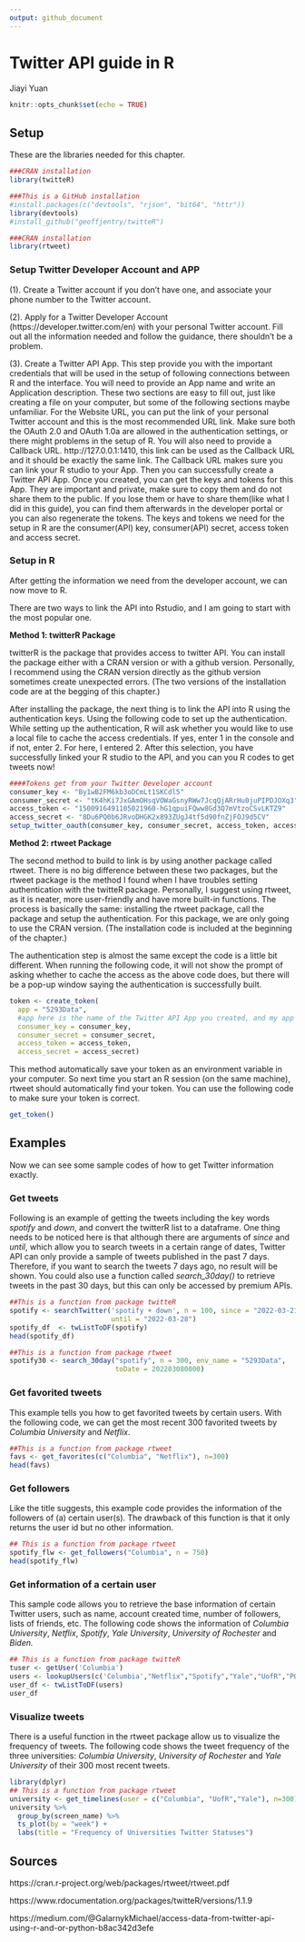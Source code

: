 ```yaml
---
output: github_document
---
```


# Twitter API guide in R

Jiayi Yuan

```r
knitr::opts_chunk$set(echo = TRUE)
```

## Setup
These are the libraries needed for this chapter.
```r
###CRAN installation
library(twitteR)

###This is a GitHub installation
#install.packages(c("devtools", "rjson", "bit64", "httr")) 
library(devtools)
#install_github("geoffjentry/twitteR")

###CRAN installation
library(rtweet)
```

### Setup Twitter Developer Account and APP
(1). Create a Twitter account if you don't have one, and associate your phone number to the Twitter account.

(2). Apply for a Twitter Developer Account (https://developer.twitter.com/en) with your personal Twitter account. Fill out all the information needed and follow the guidance, there shouldn't be a problem.

(3). Create a Twitter API App. This step provide you with the important credentials that will be used in the setup of following connections between R and the interface. You will need to provide an App name and write an Application description. These two sections are easy to fill out, just like creating a file on your computer, but some of the following sections maybe unfamiliar. For the Website URL, you can put the link of your personal Twitter account and this is the most recommended URL link. Make sure both the OAuth 2.0 and OAuth 1.0a are allowed in the authentication settings, or there might problems in the setup of R. You will also need to provide a Callback URL. http://127.0.0.1:1410, this link can be used as the Callback URL and it should be exactly the same link. The Callback URL makes sure you can link your R studio to your App. Then you can successfully create a Twitter API App. Once you created, you can get the keys and tokens for this App. They are important and private, make sure to copy them and do not share them to the public. If you lose them or have to share them(like what I did in this guide), you can find them afterwards in the developer portal or you can also regenerate the tokens. The keys and tokens we need for the setup in R are the consumer(API) key, consumer(API) secret, access token and access secret. 

### Setup in R
After getting the information we need from the developer account, we can now move to R.

There are two ways to link the API into Rstudio, and I am going to start with the most popular one.

**Method 1: twitterR Package**

twitterR is the package that provides access to twitter API. You can install the package either with a CRAN version or with a github version. Personally, I recommend using the CRAN version directly as the github version sometimes create unexpected errors. (The two versions of the installation code are at the begging of this chapter.)

After installing the package, the next thing is to link the API into R using the authentication keys. Using the following code to set up the authentication. While setting up the authentication, R will ask whether you would like to use a local file to cache the access credentials. If yes, enter 1 in the console and if not, enter 2. For here, I entered 2. 
After this selection, you have successfully linked your R studio to the API, and you can you R codes to get tweets now!
```r
####Tokens get from your Twitter Developer account
consumer_key <- "By1wB2FM6kb3oDCmLt1SKCdl5"
consumer_secret <- "tK4hKi7JxGAmOHsqVOWaGsnyRWw7JcqQjARrHu0juPIPDJOXq3"
access_token <- "1500916491105021960-hG1qpuiFQww8Gd3Q7mVtzoCSvLKTZ9"
access_secret <- "8Du6PQ0b6JRvoDHGK2x893ZUgJ4tf5d90fnZjFOJ9d5CV"
setup_twitter_oauth(consumer_key, consumer_secret, access_token, access_secret)
```

**Method 2: rtweet Package**

The second method to build to link is by using another package called rtweet. There is no big difference between these two packages, but the rtweet package is the method I found when I have troubles setting authentication with the twitteR package. Personally, I suggest using rtweet, as it is neater, more user-friendly and have more built-in functions.
The process is basically the same: installing the rtweet package, call the package and setup the authentication. For this package, we are only going to use the CRAN version. (The installation code is included at the beginning of the chapter.)

The authentication step is almost the same except the code is a little bit different. When running the following code, it will not show the prompt of asking whether to cache the access as the above code does, but there will be a pop-up window saying the authentication is successfully built.
```r
token <- create_token(
  app = "5293Data", 
  #app here is the name of the Twitter API App you created, and my app name is "5293Data".
  consumer_key = consumer_key,
  consumer_secret = consumer_secret,
  access_token = access_token,
  access_secret = access_secret)
```

This method automatically save your token as an environment variable in your computer. So next time you start an R session (on the same machine), rtweet should automatically find your token. You can use the following code to make sure your token is correct.
```r
get_token()
```

## Examples
Now we can see some sample codes of how to get Twitter information exactly.

### Get tweets
Following is an example of getting the tweets including the key words *spotify* and *down*, and convert the twitterR list to a dataframe. One thing needs to be noticed here is that although there are arguments of *since* and *until*, which allow you to search tweets in a certain range of dates, Twitter API can only provide a sample of tweets published in the past 7 days. Therefore, if you want to search the tweets 7 days ago, no result will be shown.
You could also use a function called *search_30day()* to retrieve tweets in the past 30 days, but this can only be accessed by premium APIs.
```r
##This is a function from package twitteR
spotify <- searchTwitter('spotify + down', n = 100, since = "2022-03-21", 
                         until = "2022-03-28")
spotify_df  <- twListToDF(spotify)
head(spotify_df)

##This is a function from package rtweet
spotify30 <- search_30day("spotify", n = 300, env_name = "5293Data", 
                          toDate = 202203080000)
```

### Get favorited tweets
This example tells you how to get favorited tweets by certain users. With the following code, we can get the most recent 300 favorited tweets by *Columbia University* and *Netflix*.
```r
##This is a function from package rtweet
favs <- get_favorites(c("Columbia", "Netflix"), n=300)
head(favs)
```

### Get followers
Like the title suggests, this example code provides the information of the followers of (a) certain user(s). The drawback of this function is that it only returns the user id but no other information.
```r
## This is a function from package rtweet
spotify_flw <- get_followers("Columbia", n = 750)
head(spotify_flw)
```

### Get information of a certain user
This sample code allows you to retrieve the base information of certain Twitter users, such as name, account created time, number of followers, lists of friends, etc. The following code shows the information of *Columbia University*, *Netflix*, *Spotify*, *Yale University*, *University of Rochester* and *Biden.*
```r
## This is a function from package twitteR
tuser <- getUser('Columbia')
users <- lookupUsers(c('Columbia',"Netflix","Spotify","Yale","UofR","POTUS"))
user_df <- twListToDF(users) 
user_df
```

### Visualize tweets
There is a useful function in the rtweet package allow us to visualize the frequency of tweets. The following code shows the tweet frequency of the three universities: *Columbia University*, *University of Rochester* and *Yale University* of their 300 most recent tweets.
```r
library(dplyr)
## This is a function from package rtweet
university <- get_timelines(user = c("Columbia", "UofR","Yale"), n=300)
university %>%
  group_by(screen_name) %>%
  ts_plot(by = "week") + 
  labs(title = "Frequency of Universities Twitter Statuses")
```

## Sources
https://cran.r-project.org/web/packages/rtweet/rtweet.pdf

https://www.rdocumentation.org/packages/twitteR/versions/1.1.9

https://medium.com/@GalarnykMichael/access-data-from-twitter-api-using-r-and-or-python-b8ac342d3efe







